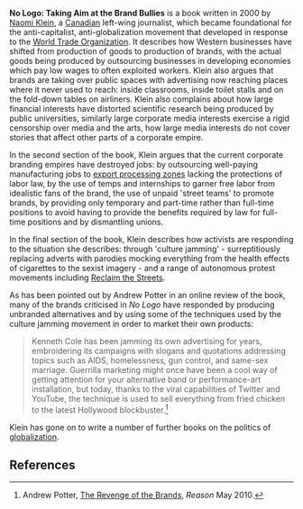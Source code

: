 {{subpages}}

'''No Logo: Taking Aim at the Brand Bullies''' is a book written in 2000 by [[Naomi Klein]], a [[Canada|Canadian]] left-wing journalist, which became foundational for the anti-capitalist, anti-globalization movement that developed in response to the [[World Trade Organization]]. It describes how Western businesses have shifted from production of goods to production of brands, with the actual goods being produced by outsourcing businesses in developing economies which pay low wages to often exploited workers. Klein also argues that brands are taking over public spaces with advertising now reaching places where it never used to reach: inside classrooms, inside toilet stalls and on the fold-down tables on airliners. Klein also complains about how large financial interests have distorted scientific research being produced by public universities, similarly large corporate media interests exercise a rigid censorship over media and the arts, how large media interests do not cover stories that affect other parts of a corporate empire.

In the second section of the book, Klein argues that the current corporate branding empires have destroyed jobs: by outsourcing well-paying manufacturing jobs to [[export processing zone]]s lacking the protections of labor law, by the use of temps and internships to garner free labor from idealistic fans of the brand, the use of unpaid 'street teams' to promote brands, by providing only temporary and part-time rather than full-time positions to avoid having to provide the benefits required by law for full-time positions and by dismantling unions.

In the final section of the book, Klein describes how activists are responding to the situation she describes: through 'culture jamming' - surreptitiously replacing adverts with parodies mocking everything from the health effects of cigarettes to the sexist imagery - and a range of autonomous protest movements including [[Reclaim the Streets]].

As has been pointed out by Andrew Potter in an online review of the book, many of the brands criticised in ''No Logo'' have responded by producing unbranded alternatives and by using some of the techniques used by the culture jamming movement in order to market their own products:
<blockquote>Kenneth Cole has been jamming its own advertising for years, embroidering its campaigns with slogans and quotations addressing topics such as AIDS, homelessness, gun control, and same-sex marriage. Guerrilla marketing might once have been a cool way of getting attention for your alternative band or performance-art installation, but today, thanks to the viral capabilities of Twitter and YouTube, the technique is used to sell everything from fried chicken to the latest Hollywood blockbuster.<ref>Andrew Potter, [http://reason.com/archives/2010/04/27/the-revenge-of-the-brands The Revenge of the Brands], ''Reason'' May 2010.</ref></blockquote>
Klein has gone on to write a number of further books on the politics of [[globalization]].

== References ==
<references />